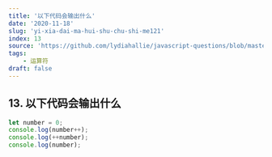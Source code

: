 ```yaml
---
title: '以下代码会输出什么'
date: '2020-11-18'
slug: 'yi-xia-dai-ma-hui-shu-chu-shi-me121'
index: 13
source: 'https://github.com/lydiahallie/javascript-questions/blob/master/zh-CN/README-zh_CN.md#16-%E8%BE%93%E5%87%BA%E6%98%AF%E4%BB%80%E4%B9%88'
tags:
    - 运算符
draft: false
---
```


## 13. 以下代码会输出什么

```js
let number = 0;
console.log(number++);
console.log(++number);
console.log(number);
```
